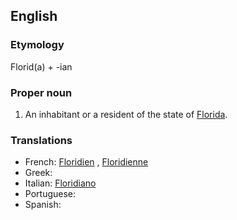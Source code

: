 ==English==

===Etymology===
Florid(a) + -ian

===Proper noun===
{{en-proper noun|pl=Floridians}}

# An inhabitant or a resident of the state of [[Florida]].

===Translations===
{{rfc-level|Translations at L3+ (AutoFormat would have corrected level of Translations)}}
*French: [[Floridien]] {{m}}, [[Floridienne]] {{f}}
*Greek:
*Italian: [[Floridiano]]
*Portuguese:
*Spanish: